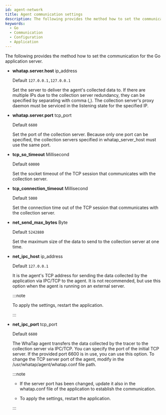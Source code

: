 ```yaml
---
id: agent-network
title: Agent communication settings
description: The following provides the method how to set the communication for the application server.
keywords:
  - Go
  - Communication
  - Configuration
  - Application
---
```


The following provides the method how to set the communication for the Go application server.

- **whatap.server.host** <span class='type'>ip_address</span>

  Default `127.0.0.1,127.0.0.1`

  Set the server to deliver the agent's collected data to. If there are multiple IPs due to the collection server redundancy, they can be specified by separating with comma (,). The collection server's proxy daemon must be serviced in the listening state for the specified IP.

- **whatap.server.port** <span class='type'>tcp_port</span>

  Default `6600`

  Set the port of the collection server. Because only one port can be specified, the collection servers specified in whatap_server_host must use the same port.

- **tcp_so_timeout** <span class='type'>Millisecond</span>

  Default `60000`

  Set the socket timeout of the TCP session that communicates with the collection server.

- **tcp_connection_timeout** <span class='type'>Millisecond</span>

  Default `5000`

  Set the connection time out of the TCP session that communicates with the collection server.

- **net_send_max_bytes** <span class='type'>Byte</span>

  Default `5242880`

  Set the maximum size of the data to send to the collection server at one time.

- **net_ipc_host** <span class='type'>ip_address</span>

  Default `127.0.0.1`

  It is the agent's TCP address for sending the data collected by the application via IPC/TCP to the agent. It is not recommended, but use this option when the agent is running on an external server.

  :::note

  To apply the settings, restart the application.

  :::

- **net_ipc_port** <span class='type'>tcp_port</span>

  Default `6600`

  The WhaTap agent transfers the data collected by the tracer to the collection server via IPC/TCP. You can specify the port of the initial TCP server. If the provided port 6600 is in use, you can use this option. To change the TCP server port of the agent, modify in the /usr/whatap/agent/whatap.conf file path.

  :::note

  - If the server port has been changed, update it also in the whatap.conf file of the application to establish the communication.

  - To apply the settings, restart the application.

  :::
